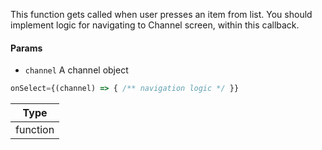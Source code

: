 This function gets called when user presses an item from list. You should implement logic for navigating to Channel screen, within this callback.

#### Params
- `channel` A channel object

```jsx
onSelect={(channel) => { /** navigation logic */ }}
```

| Type |
| - |
| function |